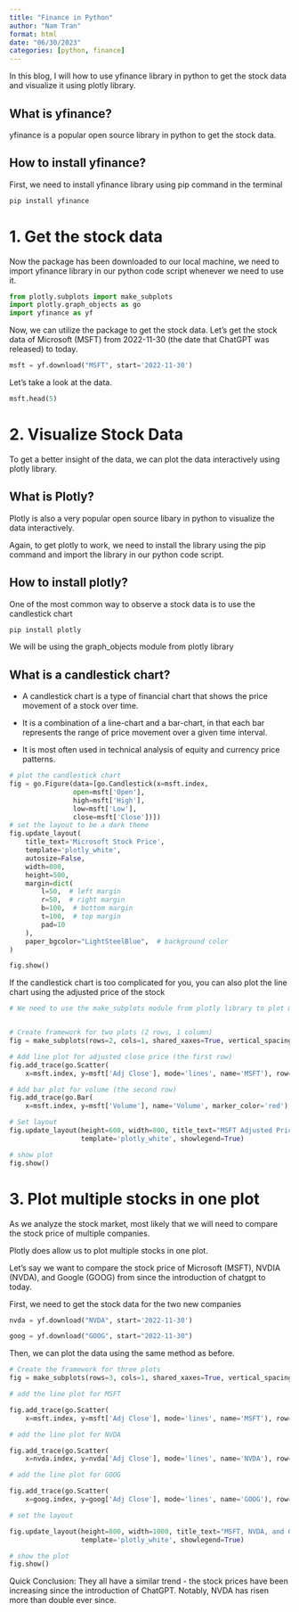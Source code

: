 ```yaml
---
title: "Finance in Python"
author: "Nam Tran"
format: html
date: "06/30/2023"
categories: [python, finance]
---
```


In this blog, I will how to use yfinance library in python to get the stock data and visualize it using plotly library.

## What is yfinance?

yfinance is a popular open source library in python to get the stock data.

## How to install yfinance?

First, we need to install yfinance library using pip command in the terminal

``` bash
pip install yfinance
```

# 1. Get the stock data

Now the package has been downloaded to our local machine, we need to import yfinance library in our python code script whenever we need to use it.

```python
from plotly.subplots import make_subplots
import plotly.graph_objects as go
import yfinance as yf
```

Now, we can utilize the package to get the stock data. Let's get the stock data of Microsoft (MSFT) from 2022-11-30 (the date that ChatGPT was released) to today.

```python
msft = yf.download("MSFT", start='2022-11-30')
```

Let's take a look at the data.

```python
msft.head(5)
```

# 2. Visualize Stock Data

To get a better insight of the data, we can plot the data interactively using plotly library.

## What is Plotly?

Plotly is also a very popular open source libary in python to visualize the data interactively.

Again, to get plotly to work, we need to install the library using the pip command and import the library in our python code script.

## How to install plotly?

One of the most common way to observe a stock data is to use the candlestick chart

``` bash
pip install plotly
```
We will be using the graph_objects module from plotly library

## What is a candlestick chart?

-   A candlestick chart is a type of financial chart that shows the price movement of a stock over time.

-   It is a combination of a line-chart and a bar-chart, in that each bar represents the range of price movement over a given time interval.

-   It is most often used in technical analysis of equity and currency price patterns.

```python
# plot the candlestick chart
fig = go.Figure(data=[go.Candlestick(x=msft.index,
                open=msft['Open'],
                high=msft['High'],
                low=msft['Low'],
                close=msft['Close'])])
# set the layout to be a dark theme
fig.update_layout(
    title_text='Microsoft Stock Price',
    template='plotly_white',
    autosize=False,
    width=800,
    height=500,
    margin=dict(
        l=50,  # left margin
        r=50,  # right margin
        b=100,  # bottom margin
        t=100,  # top margin
        pad=10
    ),
    paper_bgcolor="LightSteelBlue",  # background color
)

fig.show()
```

If the candlestick chart is too complicated for you, you can also plot the line chart using the adjusted price of the stock

```python

# We need to use the make_subplots module from plotly library to plot multiple plot in one figure.


# Create framework for two plots (2 rows, 1 column)
fig = make_subplots(rows=2, cols=1, shared_xaxes=True, vertical_spacing=0.03)

# Add line plot for adjusted close price (the first row)
fig.add_trace(go.Scatter(
    x=msft.index, y=msft['Adj Close'], mode='lines', name='MSFT'), row=1, col=1)

# Add bar plot for volume (the second row)
fig.add_trace(go.Bar(
    x=msft.index, y=msft['Volume'], name='Volume', marker_color='red'), row=2, col=1)

# Set layout
fig.update_layout(height=600, width=800, title_text="MSFT Adjusted Price and Volume",
                  template='plotly_white', showlegend=True)

# show plot
fig.show()

```

# 3. Plot multiple stocks in one plot

As we analyze the stock market, most likely that we will need to compare the stock price of multiple companies.

Plotly does allow us to plot multiple stocks in one plot.

Let's say we want to compare the stock price of Microsoft (MSFT), NVDIA (NVDA), and Google (GOOG) from since the introduction of chatgpt to today.

First, we need to get the stock data for the two new companies

```python
nvda = yf.download("NVDA", start='2022-11-30')

goog = yf.download("GOOG", start="2022-11-30")
```

Then, we can plot the data using the same method as before.

```python

# Create the framework for three plots
fig = make_subplots(rows=3, cols=1, shared_xaxes=True, vertical_spacing=0.03)

# add the line plot for MSFT

fig.add_trace(go.Scatter(
    x=msft.index, y=msft['Adj Close'], mode='lines', name='MSFT'), row=1, col=1)

# add the line plot for NVDA

fig.add_trace(go.Scatter(
    x=nvda.index, y=nvda['Adj Close'], mode='lines', name='NVDA'), row=2, col=1)

# add the line plot for GOOG

fig.add_trace(go.Scatter(
    x=goog.index, y=goog['Adj Close'], mode='lines', name='GOOG'), row=3, col=1)

# set the layout

fig.update_layout(height=800, width=1000, title_text="MSFT, NVDA, and GOOG Adjusted Price Since The Introduction of ChatGPT",
                  template='plotly_white', showlegend=True)

# show the plot
fig.show()
```


Quick Conclusion: They all have a similar trend - the stock prices have been increasing since the introduction of ChatGPT. Notably, NVDA has risen more than double ever since.
